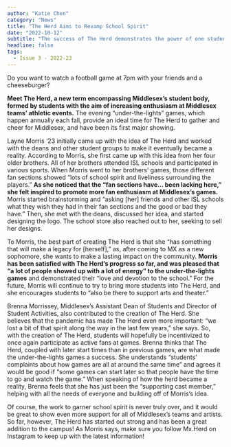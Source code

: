 ```yaml
---
author: "Katie Chen"
category: "News"
title: "The Herd Aims to Revamp School Spirit"
date: "2022-10-12"
subtitle: "The success of The Herd demonstrates the power of one student and an idea."
headline: false
tags:
  - Issue 3 - 2022-23
---
```


Do you want to watch a football game at 7pm with your friends and a cheeseburger?

**Meet The Herd, a new term encompassing Middlesex’s student body, formed by students with the aim of increasing enthusiasm at Middlesex teams’ athletic events.** The evening “under-the-lights” games, which happen annually each fall, provide an ideal time for The Herd to gather and cheer for Middlesex, and have been its first major showing.

Layne Morris ‘23 initially came up with the idea of The Herd and worked with the deans and other student groups to make it eventually became a reality. According to Morris, she first came up with this idea from her four older brothers. All of her brothers attended ISL schools and participated in various sports. When Morris went to her brothers’ games, those different fan sections showed “lots of school spirit and liveliness surrounding the players.” **As she noticed that the “fan sections have… been lacking here,” she felt inspired to promote more fan enthusiasm at Middlesex’s games.** Morris started brainstorming and “asking [her] friends and other ISL schools what they wish they had in their fan sections and the good or bad they have.” Then, she met with the deans, discussed her idea, and started designing the logo. The school store also reached out to her, seeking to sell her designs.

To Morris, the best part of creating The Herd is that she “has something that will make a legacy for [herself],” as, after coming to MX as a new sophomore, she wants to make a lasting impact on the community. **Morris has been satisfied with The Herd’s progress so far, and was pleased that “a lot of people showed up with a lot of energy” to the under-the-lights games** and demonstrated their “love and devotion to the school.” For the future, Morris will continue to try to bring more students into The Herd, and she encourages students to “also be there to support arts and theater.”

Brenna Morrissey, Middlesex’s Assistant Dean of Students and Director of Student Activities, also contributed to the creation of The Herd. She believes that the pandemic has made The Herd even more important: “we lost a bit of that spirit along the way in the last few years,” she says. So, with the creation of The Herd, students will hopefully be incentivized to once again participate as active fans at games. Brenna thinks that The Herd, coupled with later start times than in previous games, are what made the under-the-lights games a success. She understands “students’ complaints about how games are all at around the same time” and agrees it would be good if “some games can start later so that people have the time to go and watch the game.” When speaking of how the herd became a reality, Brenna feels that she has just been the “supporting cast member,” helping with all the needs of everyone and building off of Morris’s idea.

Of course, the work to garner school spirit is never truly over, and it would be great to show even more support for all of Middlesex’s teams and artists. So far, however, The Herd has started out strong and has been a great addition to the campus! As Morris says, make sure you follow Mx.Herd on Instagram to keep up with the latest information!

